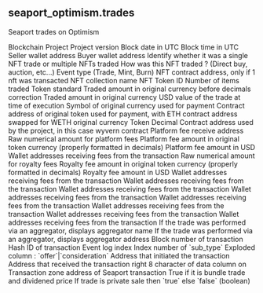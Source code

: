 ## seaport_optimism.trades 
Seaport trades on Optimism


<ParamField path="blockchain">
Blockchain
</ParamField>
<ParamField path="project">
Project
</ParamField>
<ParamField path="version">
Project version
</ParamField>
<ParamField path="block_date">
Block date in UTC
</ParamField>
<ParamField path="block_time">
Block time in UTC
</ParamField>
<ParamField path="seller">
Seller wallet address
</ParamField>
<ParamField path="buyer">
Buyer wallet address
</ParamField>
<ParamField path="trade_type">
Identify whether it was a single NFT trade or multiple NFTs traded
</ParamField>
<ParamField path="trade_category">
How was this NFT traded ? (Direct buy, auction, etc...)
</ParamField>
<ParamField path="evt_type">
Event type (Trade, Mint, Burn)
</ParamField>
<ParamField path="nft_contract_address">
NFT contract address, only if 1 nft was transacted
</ParamField>
<ParamField path="collection">
NFT collection name
</ParamField>
<ParamField path="token_id">
NFT Token ID
</ParamField>
<ParamField path="number_of_items">
Number of items traded
</ParamField>
<ParamField path="token_standard">
Token standard
</ParamField>
<ParamField path="amount_raw">
Traded amount in original currency before decimals correction
</ParamField>
<ParamField path="amount_original">
Traded amount in original currency
</ParamField>
<ParamField path="amount_usd">
USD value of the trade at time of execution
</ParamField>
<ParamField path="currency_symbol">
Symbol of original currency used for payment
</ParamField>
<ParamField path="currency_contract">
Contract address of original token used for payment, with ETH contract address swapped for WETH
</ParamField>
<ParamField path="original_currency_contract">
original currency
</ParamField>
<ParamField path="currency_decimal">
Token Decimal
</ParamField>
<ParamField path="project_contract_address">
Contract address used by the project, in this case wyvern contract
</ParamField>
<ParamField path="platform_fee_receive_address">
Platform fee receive address
</ParamField>
<ParamField path="platform_fee_amount_raw">
Raw numerical amount for platform fees
</ParamField>
<ParamField path="platform_fee_amount">
Platform fee amount in original token currency (properly formatted in decimals)
</ParamField>
<ParamField path="platform_fee_amount_usd">
Platform fee amount in USD
</ParamField>
<ParamField path="royalty_fee_receive_address">
Wallet addresses receiving fees from the transaction
</ParamField>
<ParamField path="royalty_fee_amount_raw">
Raw numerical amount for royalty fees
</ParamField>
<ParamField path="royalty_fee_amount">
Royalty fee amount in original token currency (properly formatted in decimals)
</ParamField>
<ParamField path="royalty_fee_amount_usd">
Royalty fee amount in USD
</ParamField>
<ParamField path="royalty_fee_receive_address_1">
Wallet addresses receiving fees from the transaction
</ParamField>
<ParamField path="royalty_fee_receive_address_2">
Wallet addresses receiving fees from the transaction
</ParamField>
<ParamField path="royalty_fee_receive_address_3">
Wallet addresses receiving fees from the transaction
</ParamField>
<ParamField path="royalty_fee_receive_address_4">
Wallet addresses receiving fees from the transaction
</ParamField>
<ParamField path="royalty_fee_amount_raw_1">
Wallet addresses receiving fees from the transaction
</ParamField>
<ParamField path="royalty_fee_amount_raw_2">
Wallet addresses receiving fees from the transaction
</ParamField>
<ParamField path="royalty_fee_amount_raw_3">
Wallet addresses receiving fees from the transaction
</ParamField>
<ParamField path="royalty_fee_amount_raw_4">
Wallet addresses receiving fees from the transaction
</ParamField>
<ParamField path="aggregator_name">
If the trade was performed via an aggregator, displays aggregator name
</ParamField>
<ParamField path="aggregator_address">
If the trade was performed via an aggregator, displays aggregator address
</ParamField>
<ParamField path="block_number">
Block number of transaction
</ParamField>
<ParamField path="tx_hash">
Hash ID of transaction
</ParamField>
<ParamField path="evt_index">
Event log index
</ParamField>
<ParamField path="sub_idx">
Index number of &#x60;sub_type&#x60;
</ParamField>
<ParamField path="sub_type">
Exploded column : &#x60;offer&#x60;|&#x60;consideration&#x60;
</ParamField>
<ParamField path="tx_from">
Address that initiated the transaction
</ParamField>
<ParamField path="tx_to">
Address that received the transaction
</ParamField>
<ParamField path="right_hash">
right 8 character of data column on Transaction
</ParamField>
<ParamField path="zone_address">
zone address of Seaport transaction
</ParamField>
<ParamField path="estimated_price">
True if it is bundle trade and dividened price
</ParamField>
<ParamField path="is_private">
If trade is private sale then &#x60;true&#x60; else &#x60;false&#x60; (boolean)
</ParamField>

